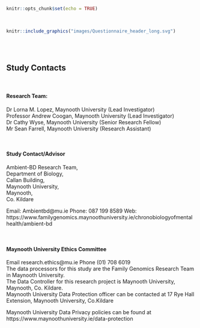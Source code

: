 

```r
knitr::opts_chunk$set(echo = TRUE)
```

&nbsp;  

```r
knitr::include_graphics("images/Questionnaire_header_long.svg")
```
<br><br> <!-- Add two line breaks -->


## Study Contacts

&nbsp;  

#### Research Team:  
Dr Lorna M. Lopez, Maynooth University (Lead Investigator)  
Professor Andrew Coogan, Maynooth University (Lead Investigator)  
Dr Cathy Wyse, Maynooth University (Senior Research Fellow)  
Mr Sean Farrell, Maynooth University (Research Assistant)  

&nbsp;  

#### Study Contact/Advisor 	
Ambient-BD Research Team,  
Department of Biology,  
Callan Building,  
Maynooth University,  
Maynooth,  
Co. Kildare
&nbsp;  

Email:  Ambientbd@mu.ie
Phone:  087 199 8589
Web:    https://www.familygenomics.maynoothuniversity.ie/chronobiologyofmentalhealth/ambient-bd

&nbsp;  

#### Maynooth University Ethics Committee
Email		research.ethics@mu.ie 
Phone		(01) 708 6019  
The data processors for this study are the Family Genomics Research Team in Maynooth University.  
The Data Controller for this research project is Maynooth University, Maynooth, Co. Kildare.
&nbsp;  
Maynooth University Data Protection officer can be contacted at 17 Rye Hall Extension, Maynooth University, Co.Kildare  

Maynooth University Data Privacy policies can be found at https://www.maynoothuniversity.ie/data-protection





